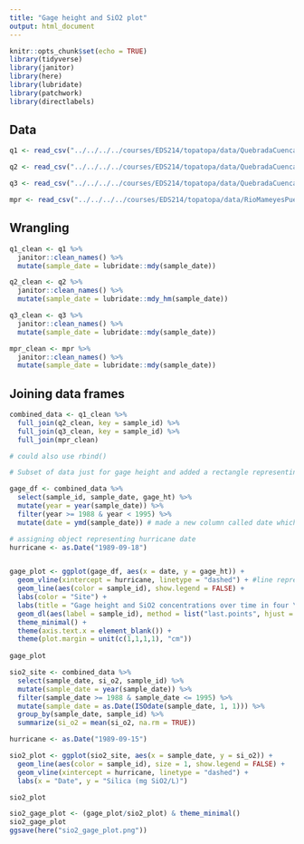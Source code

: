 ```yaml
---
title: "Gage height and SiO2 plot"
output: html_document
---
```


```r
knitr::opts_chunk$set(echo = TRUE)
library(tidyverse)
library(janitor)
library(here)
library(lubridate)
library(patchwork)
library(directlabels)
```

## Data

```r
q1 <- read_csv("../../../../courses/EDS214/topatopa/data/QuebradaCuenca1-Bisley.csv", na = c("-9999", ""))

q2 <- read_csv("../../../../courses/EDS214/topatopa/data/QuebradaCuenca2-Bisley.csv", na = c("-9999", ""))

q3 <- read_csv("../../../../courses/EDS214/topatopa/data/QuebradaCuenca3-Bisley.csv", na = c("-9999", ""))

mpr <- read_csv("../../../../courses/EDS214/topatopa/data/RioMameyesPuenteRoto.csv", na = c("-9999", ""))
```

## Wrangling

```r
q1_clean <- q1 %>%
  janitor::clean_names() %>% 
  mutate(sample_date = lubridate::mdy(sample_date)) 

q2_clean <- q2 %>%
  janitor::clean_names() %>% 
  mutate(sample_date = lubridate::mdy_hm(sample_date)) 

q3_clean <- q3 %>%
  janitor::clean_names() %>% 
  mutate(sample_date = lubridate::mdy(sample_date)) 

mpr_clean <- mpr %>%
  janitor::clean_names() %>% 
  mutate(sample_date = lubridate::mdy(sample_date)) 
```

## Joining data frames

```r
combined_data <- q1_clean %>% 
  full_join(q2_clean, key = sample_id) %>% 
  full_join(q3_clean, key = sample_id) %>% 
  full_join(mpr_clean)

# could also use rbind()
```

```r
# Subset of data just for gage height and added a rectangle representing when the hurricane hit

gage_df <- combined_data %>% 
  select(sample_id, sample_date, gage_ht) %>% 
  mutate(year = year(sample_date)) %>% 
  filter(year >= 1988 & year < 1995) %>% 
  mutate(date = ymd(sample_date)) # made a new column called date which is class date

# assigning object representing hurricane date
hurricane <- as.Date("1989-09-18")


gage_plot <- ggplot(gage_df, aes(x = date, y = gage_ht)) +
  geom_vline(xintercept = hurricane, linetype = "dashed") + #line representing hurricane
  geom_line(aes(color = sample_id), show.legend = FALSE) +
  labs(color = "Site") +
  labs(title = "Gage height and SiO2 concentrations over time in four \n Luquillo Experimental Forest watershed study sites", y = "Gage height (m)", x = element_blank()) +
  geom_dl(aes(label = sample_id), method = list("last.points", hjust = 0, cex = 0.7)) + # used 
  theme_minimal() +
  theme(axis.text.x = element_blank()) +
  theme(plot.margin = unit(c(1,1,1,1), "cm"))
  
gage_plot

```

```r
sio2_site <- combined_data %>% 
  select(sample_date, si_o2, sample_id) %>% 
  mutate(sample_date = year(sample_date)) %>%
  filter(sample_date >= 1988 & sample_date <= 1995) %>% 
  mutate(sample_date = as.Date(ISOdate(sample_date, 1, 1))) %>% 
  group_by(sample_date, sample_id) %>%
  summarize(si_o2 = mean(si_o2, na.rm = TRUE))

hurricane <- as.Date("1989-09-15")

sio2_plot <- ggplot(sio2_site, aes(x = sample_date, y = si_o2)) +
  geom_line(aes(color = sample_id), size = 1, show.legend = FALSE) +
  geom_vline(xintercept = hurricane, linetype = "dashed") +
  labs(x = "Date", y = "Silica (mg SiO2/L)")

sio2_plot

```

```r
sio2_gage_plot <- (gage_plot/sio2_plot) & theme_minimal()
sio2_gage_plot
ggsave(here("sio2_gage_plot.png"))
```
